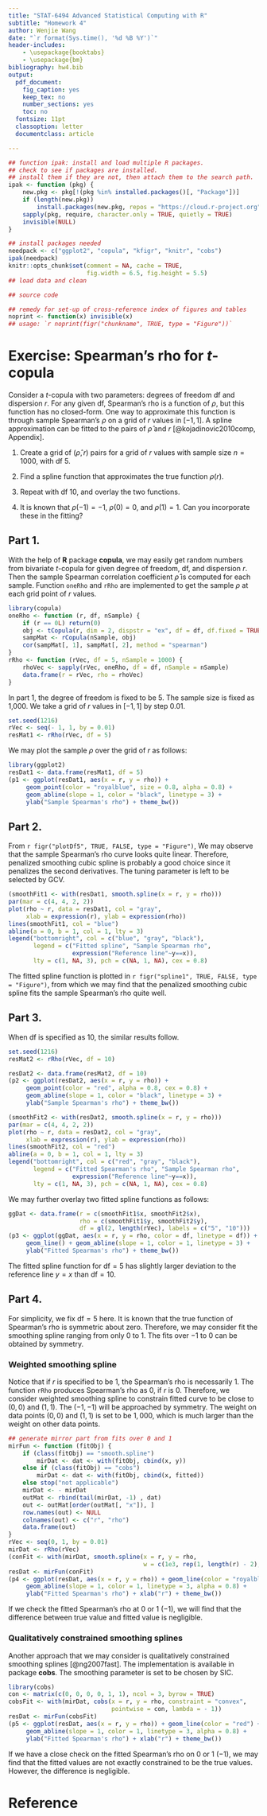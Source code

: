 ```yaml
---
title: "STAT-6494 Advanced Statistical Computing with R"
subtitle: "Homework 4"
author: Wenjie Wang
date: "`r format(Sys.time(), '%d %B %Y')`"
header-includes:
    - \usepackage{booktabs}
    - \usepackage{bm}
bibliography: hw4.bib
output:
  pdf_document:
    fig_caption: yes
    keep_tex: no
    number_sections: yes
    toc: no
  fontsize: 11pt
  classoption: letter
  documentclass: article

---
```


```r
## function ipak: install and load multiple R packages.
## check to see if packages are installed.
## install them if they are not, then attach them to the search path.
ipak <- function (pkg) {
    new.pkg <- pkg[!(pkg %in% installed.packages()[, "Package"])]
    if (length(new.pkg))
        install.packages(new.pkg, repos = "https://cloud.r-project.org")
    sapply(pkg, require, character.only = TRUE, quietly = TRUE)
    invisible(NULL)
}

## install packages needed
needpack <- c("ggplot2", "copula", "kfigr", "knitr", "cobs")
ipak(needpack)
knitr::opts_chunk$set(comment = NA, cache = TRUE,
                      fig.width = 6.5, fig.height = 5.5)
## load data and clean

## source code

## remedy for set-up of cross-reference index of figures and tables
noprint <- function(x) invisible(x)
## usage: `r noprint(figr("chunkname", TRUE, type = "Figure"))`

```


# Exercise:  Spearman's rho for $t$-copula

Consider a $t$-copula with two parameters: degrees of freedom df and dispersion
$r$. For any given df, Spearman's rho is a function of $\rho$, but this function
has no closed-form. One way to approximate this function is through sample
Spearman's $\rho$ on a grid of $r$ values in $[-1, 1]$. A spline approximation
can be fitted to the pairs of $\hat{\rho}$ and $r$
[@kojadinovic2010comp, Appendix].

1. Create a grid of $(\hat{\rho},r)$ pairs for a grid of $r$ values with sample
size $n=1000$, with df 5.

2. Find a spline function that approximates the true function $\rho(r)$.

3. Repeat with df 10, and overlay the two functions.

4. It is known that $\rho(-1)=-1$, $\rho(0)=0$, and $\rho(1)=1$.  Can you
incorporate these in the fitting?


## Part 1.

With the help of **R** package **copula**,
we may easily get random numbers from bivariate $t$-copula for given
degree of freedom, df, and dispersion $r$. Then the sample Spearman
correlation coefficient $\hat{\rho}$ is computed for each sample.
Function `oneRho` and `rRho` are implemented to get the sample $\rho$
at each grid point of $r$ values.

```r
library(copula)
oneRho <- function (r, df, nSample) {
    if (r == 0L) return(0)
    obj <- tCopula(r, dim = 2, dispstr = "ex", df = df, df.fixed = TRUE)
    sampMat <- rCopula(nSample, obj)
    cor(sampMat[, 1], sampMat[, 2], method = "spearman")
}
rRho <- function (rVec, df = 5, nSample = 1000) {
    rhoVec <- sapply(rVec, oneRho, df = df, nSample = nSample)
    data.frame(r = rVec, rho = rhoVec)
}
```

In part 1, the degree of freedom is fixed to be 5.
The sample size is fixed as 1,000.
We take a grid of $r$ values in $[-1, 1]$ by step $0.01$.


```r
set.seed(1216)
rVec <- seq(- 1, 1, by = 0.01)
resMat1 <- rRho(rVec, df = 5)
```

We may plot the sample $\rho$ over the grid of $r$ as follows:

```r
library(ggplot2)
resDat1 <- data.frame(resMat1, df = 5)
(p1 <- ggplot(resDat1, aes(x = r, y = rho)) +
     geom_point(color = "royalblue", size = 0.8, alpha = 0.8) +
     geom_abline(slope = 1, color = "black", linetype = 3) +
     ylab("Sample Spearman's rho") + theme_bw())
```


## Part 2.

From `r figr("plotDf5", TRUE, FALSE, type = "Figure")`, We may observe that
the sample Spearman's rho curve looks quite linear. Therefore, penalized
smoothing cubic spline is probably a good choice since it penalizes the
second derivatives. The tuning parameter is left to be selected by GCV.


```r
(smoothFit1 <- with(resDat1, smooth.spline(x = r, y = rho)))
par(mar = c(4, 4, 2, 2))
plot(rho ~ r, data = resDat1, col = "gray",
     xlab = expression(r), ylab = expression(rho))
lines(smoothFit1, col = "blue")
abline(a = 0, b = 1, col = 1, lty = 3)
legend("bottomright", col = c("blue", "gray", "black"),
       legend = c("Fitted spline", "Sample Spearman rho",
                  expression("Reference line"~y==x)),
       lty = c(1, NA, 3), pch = c(NA, 1, NA), cex = 0.8)
```

The fitted spline function is plotted in
`r figr("spline1", TRUE, FALSE, type = "Figure")`, from which we may find that
the penalized smoothing cubic spline fits the sample Spearman's rho quite well.


## Part 3.

When df is specified as 10, the similar results follow.

```r
set.seed(1216)
resMat2 <- rRho(rVec, df = 10)
```

```r
resDat2 <- data.frame(resMat2, df = 10)
(p2 <- ggplot(resDat2, aes(x = r, y = rho)) +
     geom_point(color = "red", alpha = 0.8, cex = 0.8) +
     geom_abline(slope = 1, color = "black", linetype = 3) +
     ylab("Sample Spearman's rho") + theme_bw())
```


```r
(smoothFit2 <- with(resDat2, smooth.spline(x = r, y = rho)))
par(mar = c(4, 4, 2, 2))
plot(rho ~ r, data = resDat2, col = "gray",
     xlab = expression(r), ylab = expression(rho))
lines(smoothFit2, col = "red")
abline(a = 0, b = 1, col = 1, lty = 3)
legend("bottomright", col = c("red", "gray", "black"),
       legend = c("Fitted Spearman's rho", "Sample Spearman rho",
                  expression("Reference line"~y==x)),
       lty = c(1, NA, 3), pch = c(NA, 1, NA), cex = 0.8)
```

We may further overlay two fitted spline functions as follows:

```r
ggDat <- data.frame(r = c(smoothFit1$x, smoothFit2$x),
                    rho = c(smoothFit1$y, smoothFit2$y),
                    df = gl(2, length(rVec), labels = c("5", "10")))
(p3 <- ggplot(ggDat, aes(x = r, y = rho, color = df, linetype = df)) +
     geom_line() + geom_abline(slope = 1, color = 1, linetype = 3) +
     ylab("Fitted Spearman's rho") + theme_bw())
```

The fitted spline function for df$=5$ has slightly larger deviation to
the reference line $y=x$ than df$=10$.


## Part 4.

For simplicity, we fix df$=5$ here.
It is known that the true function of Spearman's rho is symmetric about
zero. Therefore, we may consider fit the smoothing spline ranging from only
0 to 1. The fits over $-1$ to 0 can be obtained by symmetry.

### Weighted smoothing spline

Notice that if $r$ is specified to be 1, the Spearman's rho is
necessarily 1. The function `rRho` produces Spearman's rho as 0, if $r$ is 0.
Therefore, we consider weighted smoothing spline to constrain fitted curve
to be close to $(0, 0)$ and $(1, 1)$. The $(-1, -1)$ will be approached by symmetry.
The weight on data points $(0, 0)$ and $(1, 1)$ is set to be $1,000$, which is much
larger than the weight on other data points.

```r
## generate mirror part from fits over 0 and 1
mirFun <- function (fitObj) {
    if (class(fitObj) == "smooth.spline")
        mirDat <- dat <- with(fitObj, cbind(x, y))
    else if (class(fitObj) == "cobs")
        mirDat <- dat <- with(fitObj, cbind(x, fitted))
    else stop("not applicable")
    mirDat <- - mirDat
    outMat <- rbind(tail(mirDat, -1) , dat)
    out <- outMat[order(outMat[, "x"]), ]
    row.names(out) <- NULL
    colnames(out) <- c("r", "rho")
    data.frame(out)
}
rVec <- seq(0, 1, by = 0.01)
mirDat <- rRho(rVec)
(conFit <- with(mirDat, smooth.spline(x = r, y = rho,
                                      w = c(1e3, rep(1, length(r) - 2), 1e3))))
resDat <- mirFun(conFit)
(p4 <- ggplot(resDat, aes(x = r, y = rho)) + geom_line(color = "royalblue") +
     geom_abline(slope = 1, color = 1, linetype = 3, alpha = 0.8) +
     ylab("Fitted Spearman's rho") + xlab("r") + theme_bw())
```

If we check the fitted Spearman's rho at 0 or 1 ($-1$), we will find that
the difference between true value and fitted value is negligible.

\newpage

### Qualitatively constrained smoothing splines

Another approach that we may consider is
qualitatively constrained smoothing splines [@ng2007fast].
The implementation is available in package **cobs**.
The smoothing parameter is set to be chosen by SIC.

```r
library(cobs)
con <- matrix(c(0, 0, 0, 0, 1, 1), ncol = 3, byrow = TRUE)
cobsFit <- with(mirDat, cobs(x = r, y = rho, constraint = "convex",
                             pointwise = con, lambda = - 1))
resDat <- mirFun(cobsFit)
(p5 <- ggplot(resDat, aes(x = r, y = rho)) + geom_line(color = "red") +
     geom_abline(slope = 1, color = 1, linetype = 3, alpha = 0.8) +
     ylab("Fitted Spearman's rho") + xlab("r") + theme_bw())
```

If we have a close check on the fitted Spearman's rho on 0 or 1 ($-1$),
we may find that the fitted values are not exactly constrained to be the
true values. However, the difference is negligible.

\newpage

# Reference
